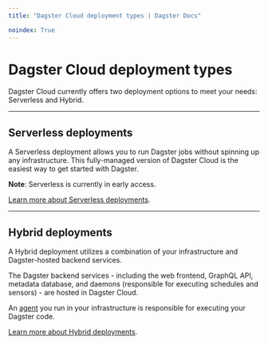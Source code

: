 ```yaml
---
title: "Dagster Cloud deployment types | Dagster Docs"

noindex: True
---
```


# Dagster Cloud deployment types

Dagster Cloud currently offers two deployment options to meet your needs: Serverless and Hybrid.

---

## Serverless deployments

A Serverless deployment allows you to run Dagster jobs without spinning up any infrastructure. This fully-managed version of Dagster Cloud is the easiest way to get started with Dagster.

**Note**: Serverless is currently in early access.

[Learn more about Serverless deployments](/dagster-cloud/deployment/serverless).

---

## Hybrid deployments

A Hybrid deployment utilizes a combination of your infrastructure and Dagster-hosted backend services.

The Dagster backend services - including the web frontend, GraphQL API, metadata database, and daemons (responsible for executing schedules and sensors) - are hosted in Dagster Cloud.

An [agent](/dagster-cloud/deployment/agents) you run in your infrastructure is responsible for executing your Dagster code.

[Learn more about Hybrid deployments](/dagster-cloud/deployment/hybrid).
